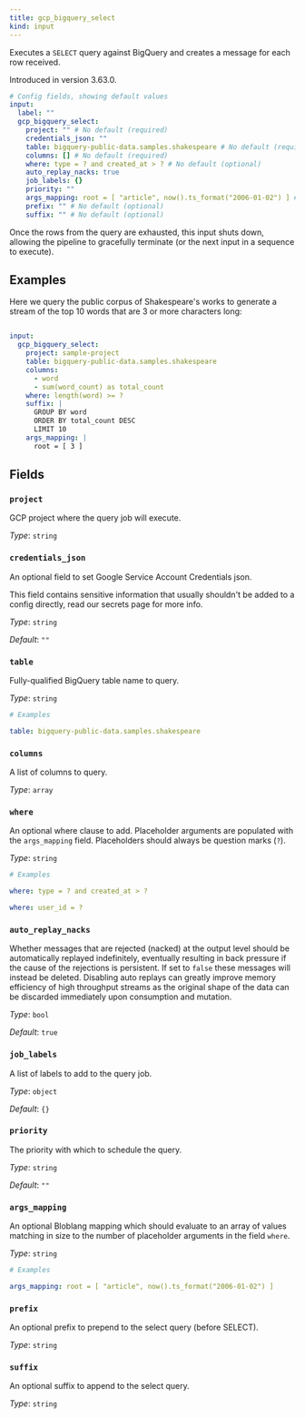 ```yaml
---
title: gcp_bigquery_select
kind: input
---
```


Executes a `SELECT` query against BigQuery and creates a message for each row received.

Introduced in version 3.63.0.

```yml
# Config fields, showing default values
input:
  label: ""
  gcp_bigquery_select:
    project: "" # No default (required)
    credentials_json: ""
    table: bigquery-public-data.samples.shakespeare # No default (required)
    columns: [] # No default (required)
    where: type = ? and created_at > ? # No default (optional)
    auto_replay_nacks: true
    job_labels: {}
    priority: ""
    args_mapping: root = [ "article", now().ts_format("2006-01-02") ] # No default (optional)
    prefix: "" # No default (optional)
    suffix: "" # No default (optional)
```

Once the rows from the query are exhausted, this input shuts down, allowing the pipeline to gracefully terminate (or the next input in a sequence to execute).

## Examples

<Tabs>
<TabItem label="Word counts">

Here we query the public corpus of Shakespeare's works to generate a stream of the top 10 words that are 3 or more characters long:

```yaml

input:
  gcp_bigquery_select:
    project: sample-project
    table: bigquery-public-data.samples.shakespeare
    columns:
      - word
      - sum(word_count) as total_count
    where: length(word) >= ?
    suffix: |
      GROUP BY word
      ORDER BY total_count DESC
      LIMIT 10
    args_mapping: |
      root = [ 3 ]

```

</TabItem>
</Tabs>

## Fields

### `project`

GCP project where the query job will execute.


*Type*: `string`


### `credentials_json`

An optional field to set Google Service Account Credentials json.
<Aside type="caution" title="Sensitive Information">
	This field contains sensitive information that usually shouldn't be added to a config directly, read our secrets page for more info.
</Aside>



*Type*: `string`

*Default*: `""`

### `table`

Fully-qualified BigQuery table name to query.


*Type*: `string`


```yml
# Examples

table: bigquery-public-data.samples.shakespeare
```

### `columns`

A list of columns to query.


*Type*: `array`


### `where`

An optional where clause to add. Placeholder arguments are populated with the `args_mapping` field. Placeholders should always be question marks (`?`).


*Type*: `string`


```yml
# Examples

where: type = ? and created_at > ?

where: user_id = ?
```

### `auto_replay_nacks`

Whether messages that are rejected (nacked) at the output level should be automatically replayed indefinitely, eventually resulting in back pressure if the cause of the rejections is persistent. If set to `false` these messages will instead be deleted. Disabling auto replays can greatly improve memory efficiency of high throughput streams as the original shape of the data can be discarded immediately upon consumption and mutation.


*Type*: `bool`

*Default*: `true`

### `job_labels`

A list of labels to add to the query job.


*Type*: `object`

*Default*: `{}`

### `priority`

The priority with which to schedule the query.


*Type*: `string`

*Default*: `""`

### `args_mapping`

An optional Bloblang mapping which should evaluate to an array of values matching in size to the number of placeholder arguments in the field `where`.


*Type*: `string`


```yml
# Examples

args_mapping: root = [ "article", now().ts_format("2006-01-02") ]
```

### `prefix`

An optional prefix to prepend to the select query (before SELECT).


*Type*: `string`


### `suffix`

An optional suffix to append to the select query.


*Type*: `string`



